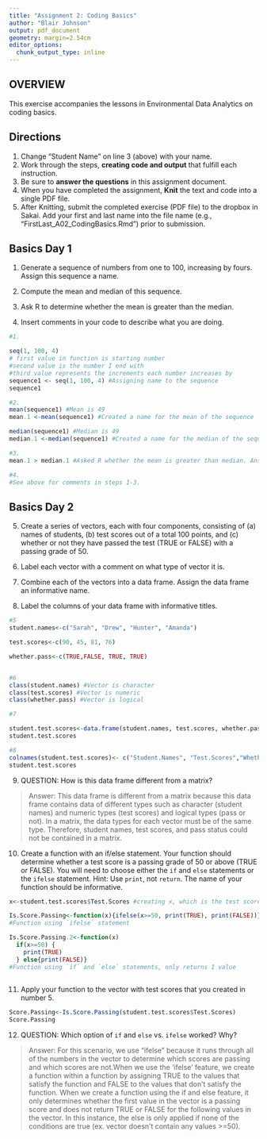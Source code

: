 ```yaml
---
title: "Assignment 2: Coding Basics"
author: "Blair Johnson"
output: pdf_document
geometry: margin=2.54cm
editor_options: 
  chunk_output_type: inline
---
```


## OVERVIEW

This exercise accompanies the lessons in Environmental Data Analytics on coding basics. 

## Directions
1. Change "Student Name" on line 3 (above) with your name.
2. Work through the steps, **creating code and output** that fulfill each instruction.
3. Be sure to **answer the questions** in this assignment document.
4. When you have completed the assignment, **Knit** the text and code into a single PDF file.
5. After Knitting, submit the completed exercise (PDF file) to the dropbox in Sakai. Add your first and last name into the file name (e.g., "FirstLast_A02_CodingBasics.Rmd") prior to submission.



## Basics Day 1

1. Generate a sequence of numbers from one to 100, increasing by fours. Assign this sequence a name. 

2. Compute the mean and median of this sequence. 

3. Ask R to determine whether the mean is greater than the median. 

4. Insert comments in your code to describe what you are doing.

```r
#1. 

seq(1, 100, 4) 
# first value in function is starting number
#second value is the number I end with
#third value represents the increments each number increases by 
sequence1 <- seq(1, 100, 4) #Assigning name to the sequence 
sequence1

#2. 
mean(sequence1) #Mean is 49
mean.1 <-mean(sequence1) #Created a name for the mean of the sequence

median(sequence1) #Median is 49
median.1 <-median(sequence1) #Created a name for the median of the sequence

#3. 
mean.1 > median.1 #Asked R whether the mean is greater than median. Answer is false. 

#4. 
#See above for comments in steps 1-3. 
```

## Basics Day 2

5. Create a series of vectors, each with four components, consisting of (a) names of students, (b) test scores out of a total 100 points, and (c) whether or not they have passed the test (TRUE or FALSE) with a passing grade of 50.


6. Label each vector with a comment on what type of vector it is.

7. Combine each of the vectors into a data frame. Assign the data frame an informative name.

8. Label the columns of your data frame with informative titles.

```r
#5 
student.names<-c("Sarah", "Drew", "Hunter", "Amanda")

test.scores<-c(90, 45, 81, 76)

whether.pass<-c(TRUE,FALSE, TRUE, TRUE)


#6
class(student.names) #Vector is character
class(test.scores) #Vector is numeric
class(whether.pass) #Vector is logical
```


```r
#7

student.test.scores<-data.frame(student.names, test.scores, whether.pass)#Name of data frame
student.test.scores
```


```r
#8
colnames(student.test.scores)<- c("Student.Names", "Test.Scores","Whether.Pass" )
student.test.scores

```


9. QUESTION: How is this data frame different from a matrix?

> Answer: This data frame is different from a matrix because this data frame contains data of different types such as character (student names) and numeric types (test scores) and logical types (pass or not). In a matrix, the data types for each vector must be of the same type. Therefore, student names, test scores, and pass status could not be contained in a matrix. 

10. Create a function with an if/else statement. Your function should determine whether a test score is a passing grade of 50 or above (TRUE or FALSE). You will need to choose either the `if` and `else` statements or the `ifelse` statement. Hint: Use `print`, not `return`. The name of your function should be informative.

```r

x<-student.test.scores$Test.Scores #creating x, which is the test scores   

Is.Score.Passing<-function(x){ifelse(x>=50, print(TRUE), print(FALSE))}
#Function using `ifelse` statement 

Is.Score.Passing.2<-function(x) 
  if(x>=50) {
    print(TRUE)
  } else{print(FALSE)}
#Function using `if` and `else` statements, only returns 1 value  
    

```


11. Apply your function to the vector with test scores that you created in number 5. 

```r
Score.Passing<-Is.Score.Passing(student.test.scores$Test.Scores)
Score.Passing

```

12. QUESTION: Which option of `if` and `else` vs. `ifelse` worked? Why?

> Answer: For this scenario, we use "ifelse" because it runs through all of the numbers in the vector to determine which scores are passing and which scores are not.When we use the 'ifelse' feature, we create a function within a function by assigning TRUE to the values that satisfy the function and FALSE to the values that don't satisfy the function. When we create a function using the if and else feature, it only determines whether the first value in the vector is a passing score and does not return TRUE or FALSE for the following values in the vector. In this instance, the else is only applied if none of the conditions are true (ex. vector doesn't contain any values >=50). 
